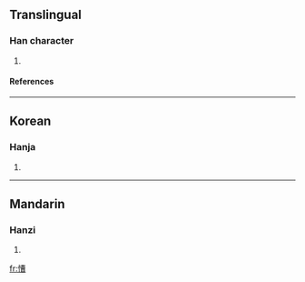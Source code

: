 ==Translingual==
===Han character===
{{Han char|rn=61|rad=心|as=11|sn=14|four=9406<sub>7</sub>|canj=心廿田日 (PTWA)}}
# {{defn|Han|sort=心11}}
====References====
{{Han ref|kx=0398.270|dkj=11082|dj=0737.220|hdz=42345.030|uh=6152|ud=24914|bh=E1C8|bd=57800}}

----
==Korean==
===Hanja===
{{ko-hanja|hangeul=종|eumhun=|rv=jong|mr=chong|y=cong}}
# {{defn|Korean}}

----
==Mandarin==
===Hanzi===
{{cmn-hanzi|pin=[[cóng]] (cong2), [[nì]] (ni4)|wg=ts'ung<sup>2</sup>, ni<sup>4</sup>}}
# {{defn|Mandarin}}

[[fr:慒]]